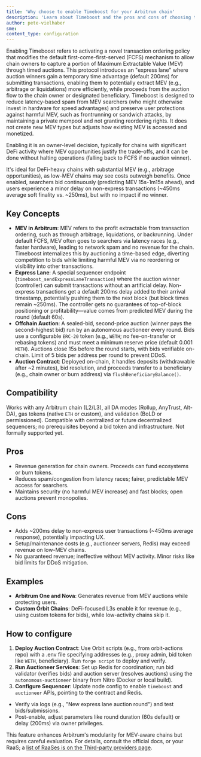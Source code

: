 ```yaml
---
title: 'Why choose to enable Timeboost for your Arbitrum chain'
description: 'Learn about Timeboost and the pros and cons of choosing to enable it.'
author: pete-vielhaber
sme:
content_type: configuration
---
```


Enabling Timeboost refers to activating a novel transaction ordering policy that modifies the default first-come-first-served (FCFS) mechanism to allow chain owners to capture a portion of Maximum Extractable Value (MEV) through timed auctions. This protocol introduces an "express lane" where auction winners gain a temporary time advantage (default 200ms) for submitting transactions, enabling them to potentially extract MEV (e.g., arbitrage or liquidations) more efficiently, while proceeds from the auction flow to the chain owner or designated beneficiary. Timeboost is designed to reduce latency-based spam from MEV searchers (who might otherwise invest in hardware for speed advantages) and preserve user protections against harmful MEV, such as frontrunning or sandwich attacks, by maintaining a private mempool and not granting reordering rights. It does not create new MEV types but adjusts how existing MEV is accessed and monetized.

Enabling it is an owner-level decision, typically for chains with significant DeFi activity where MEV opportunities justify the trade-offs, and it can be done without halting operations (falling back to FCFS if no auction winner).

It's ideal for DeFi-heavy chains with substantial MEV (e.g., arbitrage opportunities), as low-MEV chains may see costs outweigh benefits. Once enabled, searchers bid continuously (predicting MEV 15s-1m15s ahead), and users experience a minor delay on non-express transactions (~450ms average soft finality vs. ~250ms), but with no impact if no winner.

## Key Concepts

- **MEV in Arbitrum**: MEV refers to the profit extractable from transaction ordering, such as through arbitrage, liquidations, or backrunning. Under default FCFS, MEV often goes to searchers via latency races (e.g., faster hardware), leading to network spam and no revenue for the chain. Timeboost internalizes this by auctioning a time-based edge, diverting competition to bids while limiting harmful MEV via no reordering or visibility into other transactions.
- **Express Lane**: A special sequencer endpoint (`timeboost_sendExpressLaneTransaction`) where the auction winner (controller) can submit transactions without an artificial delay. Non-express transactions get a default 200ms delay added to their arrival timestamp, potentially pushing them to the next block (but block times remain ~250ms). The controller gets no guarantees of top-of-block positioning or profitability—value comes from predicted MEV during the round (default 60s).
- **Offchain Auction**: A sealed-bid, second-price auction (winner pays the second-highest bid) run by an autonomous auctioneer every round. Bids use a configurable `ERC-20` token (e.g., `WETH`; no fee-on-transfer or rebasing tokens) and must meet a minimum reserve price (default 0.001 `WETH`). Auctions close 15s before the round starts, with bids verifiable on-chain. Limit of 5 bids per address per round to prevent DDoS.
- **Auction Contract**: Deployed on-chain, it handles deposits (withdrawable after ~2 minutes), bid resolution, and proceeds transfer to a beneficiary (e.g., chain owner or burn address) via `flushBeneficiaryBalance()`.

## Compatibility

Works with any Arbitrum chain (L2/L3), all DA modes (Rollup, AnyTrust, Alt-DA), gas tokens (native `ETH` or custom), and validation (BoLD or permissioned). Compatible with centralized or future decentralized sequencers; no prerequisites beyond a bid token and infrastructure. Not formally supported yet.

## Pros

- Revenue generation for chain owners. Proceeds can fund ecosystems or burn tokens.
- Reduces spam/congestion from latency races; fairer, predictable MEV access for searchers.
- Maintains security (no harmful MEV increase) and fast blocks; open auctions prevent monopolies.

## Cons

- Adds ~200ms delay to non-express user transactions (~450ms average response), potentially impacting UX.
- Setup/maintenance costs (e.g., auctioneer servers, Redis) may exceed revenue on low-MEV chains.
- No guaranteed revenue; ineffective without MEV activity. Minor risks like bid limits for DDoS mitigation.

## Examples

- **Arbitrum One and Nova**: Generates revenue from MEV auctions while protecting users.
- **Custom Orbit Chains**: DeFi-focused L3s enable it for revenue (e.g., using custom tokens for bids), while low-activity chains skip it.

## How to configure

1. **Deploy Auction Contract**: Use Orbit scripts (e.g., from orbit-actions repo) with a .env file specifying addresses (e.g., proxy admin, bid token like `WETH`, beneficiary). Run `forge script` to deploy and verify.
2. **Run Auctioneer Services**: Set up Redis for coordination; run bid validator (verifies bids) and auction server (resolves auctions) using the `autonomous-auctioneer` binary from Nitro (Docker or local build).
3. **Configure Sequencer**: Update node config to enable `timeboost` and `auctioneer` APIs, pointing to the contract and Redis.

- Verify via logs (e.g., "New express lane auction round") and test bids/submissions.
- Post-enable, adjust parameters like round duration (60s default) or delay (200ms) via owner privileges.

This feature enhances Arbitrum's modularity for MEV-aware chains but requires careful evaluation. For details, consult the official docs, or your RaaS; a [list of RaaSes is on the Third-party providers page](/launch-arbitrum-chain/06-third-party-integrations/02-third-party-providers.md#rollup-as-a-service-raas-providers).
